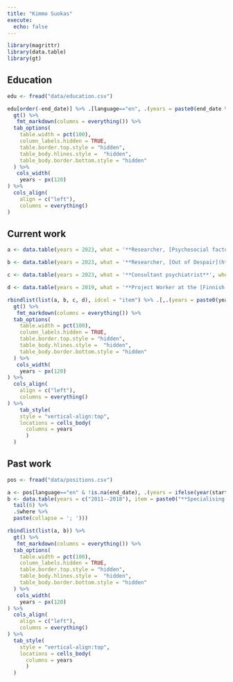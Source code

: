 ```yaml
---
title: "Kimmo Suokas"
execute:
  echo: false
---
```


```r
library(magrittr)
library(data.table)
library(gt)
```


## Education

```r
edu <- fread("data/education.csv")

edu[order(-end_date)] %>% .[language=="en", .(years = paste0(end_date %>% year()), what = paste0("**", what, "**, ", institute))] %>%
  gt() %>% 
   fmt_markdown(columns = everything()) %>% 
  tab_options(
    table.width = pct(100),
    column_labels.hidden = TRUE,
    table.border.top.style = "hidden",
    table_body.hlines.style =  "hidden",
    table_body.border.bottom.style = "hidden"
  ) %>% 
   cols_width(
    years ~ px(120)
) %>% 
  cols_align(
    align = c("left"),
    columns = everything()
)
```

## Current work

```r

a <- data.table(years = 2023, what = '**Researcher, [Psychosocial factors and health - study group](https://www.helsinki.fi/en/researchgroups/psychosocial-factors-and-health)**', where = 'Department of Psychology and Logopedics, Faculty of Medicine, University of Helsinki.')

b <- data.table(years = 2023, what = '**Researcher, [Out of Despair](https://ulosepatoivosta.fi/en/) - study**', where = '[Social Psychiatry](https://www.tuni.fi/en/about-us/social-psychiatry), Faculty of Social Sciences, Tampere university')

c <- data.table(years = 2023, what = '**Consultant psychiatrist**', where = '[Psykiatrikonsultaatiot Hilla Oy](https://www.hillaoy.fi)')

d <- data.table(years = 2019, what = '**Project Worker at the [Finnish Psychiatric Association](https://www.psy.fi/in_english)**', where = 'Member at the [Finnish Quality of Psychosis Care Register](https://repo.thl.fi/sites/laaturekisterit/psykoosienhoidonrekisteri.html) -team at the [National quality registers in healthcare and socialservices](https://thl.fi/fi/web/sote-palvelujen-johtaminen/arviointi-ja-seuranta/sote-tietopohja/terveydenhuollon-kansalliset-laaturekisterit/kansallisten-laaturekisterien-raportit) -project at the [Finnish Institute for Health and Welfare (THL)](https://thl.fi/en/web/thlfi-en)')

rbindlist(list(a, b, c, d), idcol = "item") %>% .[,.(years = paste0(years, " ->"), what =paste0(what, " <br> ", where))] %>% 
  gt() %>% 
   fmt_markdown(columns = everything()) %>% 
  tab_options(
    table.width = pct(100),
    column_labels.hidden = TRUE,
    table.border.top.style = "hidden",
    table_body.hlines.style =  "hidden",
    table_body.border.bottom.style = "hidden"
  ) %>% 
   cols_width(
    years ~ px(120)
) %>% 
  cols_align(
    align = c("left"),
    columns = everything()
) %>% 
    tab_style(
    style = "vertical-align:top",
    locations = cells_body(
      columns = years
      )
  ) 
```

## Past work

```r
pos <- fread("data/positions.csv")

a <- pos[language=="en" & !is.na(end_date), .(years = ifelse(year(start_date) == year(end_date), year(start_date),  paste0(year(start_date), "--", year(end_date))), item = paste0("<b>",what, "</b><br>", where, "<br>", details_1))] %>% head(-6) 
b <- data.table(years = c("2011--2018"), item = paste0("**Specialising Physician** at ", pos[language == "en"] %>% 
  tail(6) %>% 
  .$where %>% 
  paste(collapse = '; ')))

rbindlist(list(a, b)) %>% 
  gt() %>% 
   fmt_markdown(columns = everything()) %>% 
  tab_options(
    table.width = pct(100),
    column_labels.hidden = TRUE,
    table.border.top.style = "hidden",
    table_body.hlines.style =  "hidden",
    table_body.border.bottom.style = "hidden"
  ) %>% 
   cols_width(
    years ~ px(120)
) %>% 
  cols_align(
    align = c("left"),
    columns = everything()
) %>% 
  tab_style(
    style = "vertical-align:top",
    locations = cells_body(
      columns = years
      )
  ) 



```

